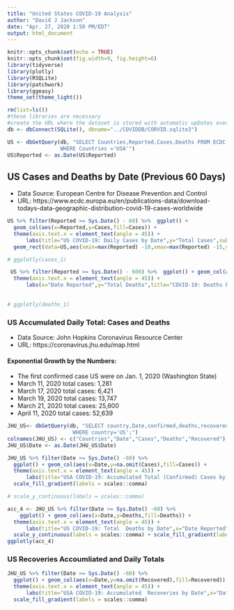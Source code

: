```yaml
---
title: "United States COVID-19 Analysis"
author: "David J Jackson"
date: "Apr. 27, 2020 1:50 PM/EDT"
output: html_document
---
```


```r
knitr::opts_chunk$set(echo = TRUE)
knitr::opts_chunk$set(fig.width=9, fig.height=6)
library(tidyverse)
library(plotly)
library(RSQLite)
library(patchwork)
library(ggeasy)
theme_set(theme_light())
```
```r
rm(list=ls())
#these libraries are necessary
#create the URL where the dataset is stored with automatic upDates every day
db <- dbConnect(SQLite(), dbname="../COVIDDB/CORVID.sqlite3")
```
```r
US <- dbGetQuery(db, "SELECT Countries,Reported,Cases,Deaths FROM ECDC 
                 WHERE Countries ='USA'")
US$Reported <- as.Date(US$Reported)

```

## US Cases  and Deaths by Date (Previous 60 Days)
 * Data Source: European Centre for Disease Prevention and Control
 * URL: https://www.ecdc.europa.eu/en/publications-data/download-todays-data-geographic-distribution-covid-19-cases-worldwide

```r
US %>% filter(Reported >= Sys.Date() - 60) %>%  ggplot() +
  geom_col(aes(x=Reported,y=Cases,fill=Cases)) +
  theme(axis.text.x = element_text(angle = 45)) +
      labs(title="US COVID-19: Daily Cases by Date",y="Total Cases",subtitle = "(Shaded Box = incubation period)") +
  geom_rect(data=US,aes(xmin=max(Reported) -10,xmax=max(Reported) -15,ymin=min(Cases),ymax=max(Cases)), alpha= 0.01,fill="grey")
```
```r
    
# ggplotly(cases_1)

 US %>% filter(Reported >= Sys.Date() - 600) %>%  ggplot() + geom_col(aes(x=Reported,y=Deaths,fill=Deaths)) +
  theme(axis.text.x = element_text(angle = 45)) +
      labs(x="Date Reported",y="Total Deaths",title="COVID-19: Deaths by Date") 
  
           
# ggplotly(deaths_1)

```

### US Accumulated Daily Total: Cases and Deaths
* Data Source: John Hopkins Coronavirus Resource Center
* URL: https://coronavirus.jhu.edu/map.html

#### Exponential Growth by the Numbers:
* The first confirmed case  US were on Jan. 1, 2020 (Washington State)
* March 11, 2020 total cases: 1,281
* March 17, 2020 total cases: 6,421
* March 19, 2020 total cases: 13,747
* March 21, 2020 total cases: 25,600
* April 11, 2020 total cases: 52,639

```r
JHU_US<- dbGetQuery(db, "SELECT country,Date,confirmed,deaths,recovered FROM JHUDATA
                     WHERE country='US';")
colnames(JHU_US) <- c("Countries","Date","Cases","Deaths","Recovered")
JHU_US$Date <- as.Date(JHU_US$Date) 
```

```r
JHU_US %>% filter(Date >= Sys.Date() -60) %>%
  ggplot() + geom_col(aes(x=Date,y=na.omit(Cases),fill=Cases)) +
  theme(axis.text.x = element_text(angle = 45)) +
      labs(title="USA COVID-19: Accumulated Total (Confirmed) Cases by Date",x="Date Reported",y="Total Cases")  + 
  scale_fill_gradient(labels = scales::comma)

# scale_y_continuous(labels = scales::comma)
```
```r

acc_4 <- JHU_US %>% filter(Date >= Sys.Date() -60) %>%
    ggplot() + geom_col(aes(x=Date,y=Deaths,fill=Deaths)) +
  theme(axis.text.x = element_text(angle = 45)) +
      labs(title="US COVID-19: Total  Deaths by Date",x="Date Reported",y="Total Deaths") +   
  scale_y_continuous(labels = scales::comma) + scale_fill_gradient(labels = scales::comma)
ggplotly(acc_4)
```

### US Recoveries Accoumliated  and Daily Totals

```r
JHU_US %>% filter(Date >= Sys.Date() -60) %>%
  ggplot() + geom_col(aes(x=Date,y=na.omit(Recovered),fill=Recovered)) +
  theme(axis.text.x = element_text(angle = 45)) +
      labs(title="USA COVID-19: Accumulated  Recoveries by Date",x="Date Reported",y="Total Cases")  + scale_y_continuous(labels = scales::comma) +
  scale_fill_gradient(labels = scales::comma)
```







